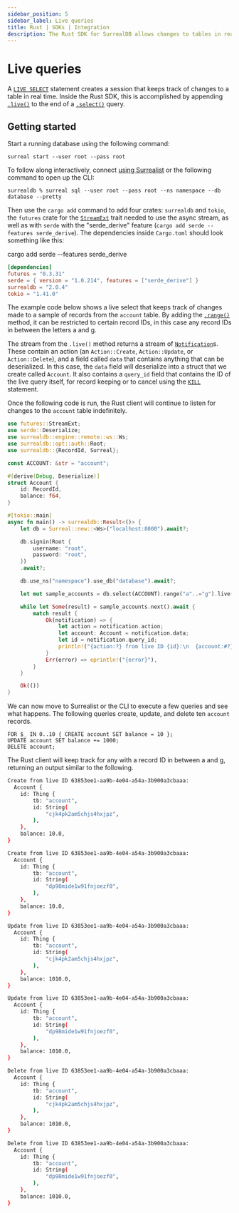 ```yaml
---
sidebar_position: 5
sidebar_label: Live queries
title: Rust | SDKs | Integration
description: The Rust SDK for SurrealDB allows changes to tables in real time to be observed
---
```


# Live queries

A [`LIVE SELECT`](/docs/surrealql/statements/live) statement creates a session that keeps track of changes to a table in real time. Inside the Rust SDK, this is accomplished by appending [`.live()`](https://docs.rs/surrealdb/latest/surrealdb/method/struct.Select.html#method.live) to the end of a [`.select()`](/docs/sdk/rust/methods/select) query.

## Getting started

Start a running database using the following command:

```
surreal start --user root --pass root 
```

To follow along interactively, connect [using Surrealist](/docs/surrealist/getting-started#creating-a-connection) or the following command to open up the CLI:

```
surrealdb % surreal sql --user root --pass root --ns namespace --db database --pretty
```

Then use the `cargo add` command to add four crates: `surrealdb` and `tokio`, the `futures` crate for the [`StreamExt`](https://docs.rs/futures/latest/futures/stream/trait.StreamExt.html) trait needed to use the async stream, as well as with `serde` with the "serde_derive" feature (`cargo add serde --features serde_derive`). The dependencies inside `Cargo.toml` should look something like this:

cargo add serde --features serde_derive

```toml
[dependencies]
futures = "0.3.31"
serde = { version = "1.0.214", features = ["serde_derive"] }
surrealdb = "2.0.4"
tokio = "1.41.0"
```

The example code below shows a live select that keeps track of changes made to a sample of records from the `account` table. By adding the [`.range()`](https://docs.rs/surrealdb/latest/surrealdb/method/struct.Select.html#method.range-1) method, it can be restricted to certain record IDs, in this case any record IDs in between the letters a and g.

The stream from the `.live()` method returns a stream of [`Notification`](https://docs.rs/surrealdb/latest/surrealdb/struct.Notification.html)s. These contain an action (an `Action::Create`, `Action::Update`, or `Action::Delete`), and a field called `data` that contains anything that can be deserialized. In this case, the `data` field will deserialize into a struct that we create called `Account`. It also contains a `query_id` field that contains the ID of the live query itself, for record keeping or to cancel using the [`KILL`](/docs/surrealql/statements/kill) statement.

Once the following code is run, the Rust client will continue to listen for changes to the `account` table indefinitely.

```rust
use futures::StreamExt;
use serde::Deserialize;
use surrealdb::engine::remote::ws::Ws;
use surrealdb::opt::auth::Root;
use surrealdb::{RecordId, Surreal};

const ACCOUNT: &str = "account";

#[derive(Debug, Deserialize)]
struct Account {
    id: RecordId,
    balance: f64,
}

#[tokio::main]
async fn main() -> surrealdb::Result<()> {
    let db = Surreal::new::<Ws>("localhost:8000").await?;

    db.signin(Root {
        username: "root",
        password: "root",
    })
    .await?;

    db.use_ns("namespace").use_db("database").await?;

    let mut sample_accounts = db.select(ACCOUNT).range("a"..="g").live().await?;

    while let Some(result) = sample_accounts.next().await {
        match result {
            Ok(notification) => {
                let action = notification.action;
                let account: Account = notification.data;
                let id = notification.query_id;
                println!("{action:?} from live ID {id}:\n  {account:#?}\n");
            }
            Err(error) => eprintln!("{error}"),
        }
    }

    Ok(())
}
```

We can now move to Surrealist or the CLI to execute a few queries and see what happens. The following queries create, update, and delete ten `account` records.

```surql
FOR $_ IN 0..10 { CREATE account SET balance = 10 };
UPDATE account SET balance += 1000;
DELETE account;
```

The Rust client will keep track for any with a record ID in between a and g, returning an output similar to the following.

```bash
Create from live ID 63853ee1-aa9b-4e04-a54a-3b900a3cbaaa:
  Account {
    id: Thing {
        tb: "account",
        id: String(
            "cjk4pk2am5chjs4hxjpz",
        ),
    },
    balance: 10.0,
}

Create from live ID 63853ee1-aa9b-4e04-a54a-3b900a3cbaaa:
  Account {
    id: Thing {
        tb: "account",
        id: String(
            "dp98mide1w91fnjoezf0",
        ),
    },
    balance: 10.0,
}

Update from live ID 63853ee1-aa9b-4e04-a54a-3b900a3cbaaa:
  Account {
    id: Thing {
        tb: "account",
        id: String(
            "cjk4pk2am5chjs4hxjpz",
        ),
    },
    balance: 1010.0,
}

Update from live ID 63853ee1-aa9b-4e04-a54a-3b900a3cbaaa:
  Account {
    id: Thing {
        tb: "account",
        id: String(
            "dp98mide1w91fnjoezf0",
        ),
    },
    balance: 1010.0,
}

Delete from live ID 63853ee1-aa9b-4e04-a54a-3b900a3cbaaa:
  Account {
    id: Thing {
        tb: "account",
        id: String(
            "cjk4pk2am5chjs4hxjpz",
        ),
    },
    balance: 1010.0,
}

Delete from live ID 63853ee1-aa9b-4e04-a54a-3b900a3cbaaa:
  Account {
    id: Thing {
        tb: "account",
        id: String(
            "dp98mide1w91fnjoezf0",
        ),
    },
    balance: 1010.0,
}
```